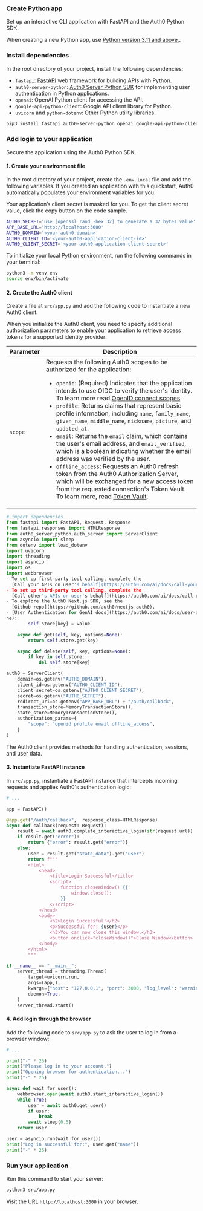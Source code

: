 ### Create Python app

Set up an interactive CLI application with FastAPI and the Auth0 Python SDK.

When creating a new Python app, use [Python version 3.11 and above.](https://www.python.org/downloads/).

### Install dependencies

In the root directory of your project, install the following dependencies:

- `fastapi`: [FastAPI](https://fastapi.tiangolo.com/) web framework for building APIs with Python.
- `auth0-server-python`: [Auth0 Server Python SDK](https://pypi.org/project/auth0-server-python/) for implementing user authentication in Python applications.
- `openai`: OpenAI Python client for accessing the API.
- `google-api-python-client`: Google API client library for Python.
- `uvicorn` and `python-dotenv`: Other Python utility libraries.

```bash
pip3 install fastapi auth0-server-python openai google-api-python-client uvicorn python-dotenv
```

### Add login to your application

Secure the application using the Auth0 Python SDK.

#### 1. Create your environment file

In the root directory of your project, create the `.env.local` file and add the following variables. If you created an application with this quickstart, Auth0 automatically populates your environment variables for you:

<Info>
  Your application’s client secret is masked for you. To get the client secret
  value, click the copy button on the code sample.
</Info>

```bash .env.local lines
AUTH0_SECRET='use [openssl rand -hex 32] to generate a 32 bytes value'
APP_BASE_URL='http://localhost:3000'
AUTH0_DOMAIN='<your-auth0-domain>'
AUTH0_CLIENT_ID='<your-auth0-application-client-id>'
AUTH0_CLIENT_SECRET='<your-auth0-application-client-secret>'
```

To initialize your local Python environment, run the following commands in your terminal:

```bash
python3 -m venv env
source env/bin/activate
```

#### 2. Create the Auth0 client

Create a file at `src/app.py` and add the following code to instantiate a new Auth0 client.

When you initialize the Auth0 client, you need to specify additional authorization parameters to enable your application to retrieve access tokens for a supported identity provider:

| **Parameter** | **Description**                                                                                                                                                                                                                                                                                                                                                                                                                                                                                                                                                                                                                                                                                                                                                                                                                                                                                                                                                                            |
| ------------- | ------------------------------------------------------------------------------------------------------------------------------------------------------------------------------------------------------------------------------------------------------------------------------------------------------------------------------------------------------------------------------------------------------------------------------------------------------------------------------------------------------------------------------------------------------------------------------------------------------------------------------------------------------------------------------------------------------------------------------------------------------------------------------------------------------------------------------------------------------------------------------------------------------------------------------------------------------------------------------------------ |
| `scope`       | Requests the following Auth0 scopes to be authorized for the application:<p><ul><li>`openid`: (Required) Indicates that the application intends to use OIDC to verify the user's identity. To learn more read [OpenID connect scopes](https://auth0.com/docs/get-started/apis/scopes/openid-connect-scopes).</li><li>`profile`: Returns claims that represent basic profile information, including `name`, `family_name`, `given_name`, `middle_name`, `nickname`, `picture`, and `updated_at`.</li><li>`email`: Returns the `email` claim, which contains the user's email address, and `email_verified`, which is a boolean indicating whether the email address was verified by the user.</li><li>`offline_access`: Requests an Auth0 refresh token from the Auth0 Authorization Server, which will be exchanged for a new access token from the requested connection's Token Vault. To learn more, read [Token Vault](https://auth0.com/docs/secure/tokens/token-vault).</li></ul></p> |

```python src/app.py lines
# import dependencies
from fastapi import FastAPI, Request, Response
from fastapi.responses import HTMLResponse
from auth0_server_python.auth_server import ServerClient
from asyncio import sleep
from dotenv import load_dotenv
import uvicorn
import threading
import asyncio
import os
import webbrowser
- To set up first-party tool calling, complete the
  [Call your APIs on user's behalf](https://auth0.com/ai/docs/call-your-apis-on-users-behalf) quickstart.
- To set up third-party tool calling, complete the
  [Call other's APIs on user's behalf](https://auth0.com/ai/docs/call-others-apis-on-users-behalf) quickstart.
- To explore the Auth0 Next.js SDK, see the
  [Github repo](https://github.com/auth0/nextjs-auth0).
- [User Authentication for GenAI docs](https://auth0.com/ai/docs/user-authentication).
ne):
        self.store[key] = value

    async def get(self, key, options=None):
        return self.store.get(key)

    async def delete(self, key, options=None):
        if key in self.store:
            del self.store[key]

auth0 = ServerClient(
    domain=os.getenv("AUTH0_DOMAIN"),
    client_id=os.getenv("AUTH0_CLIENT_ID"),
    client_secret=os.getenv("AUTH0_CLIENT_SECRET"),
    secret=os.getenv("AUTH0_SECRET"),
    redirect_uri=os.getenv("APP_BASE_URL") + "/auth/callback",
    transaction_store=MemoryTransactionStore(),
    state_store=MemoryTransactionStore(),
    authorization_params={
        "scope": "openid profile email offline_access",
    }
)
```

The Auth0 client provides methods for handling authentication, sessions, and user data.

#### 3. Instantiate FastAPI instance

In `src/app.py`, instantiate a FastAPI instance that intercepts incoming requests and applies Auth0's authentication logic:

```python src/app.py lines
# ...

app = FastAPI()

@app.get("/auth/callback",  response_class=HTMLResponse)
async def callback(request: Request):
    result = await auth0.complete_interactive_login(str(request.url))
    if result.get("error"):
        return {"error": result.get("error")}
    else:
        user = result.get("state_data").get("user")
        return f"""
        <html>
            <head>
                <title>Login Successful</title>
                <script>
                    function closeWindow() {{
                        window.close();
                    }}
                </script>
            </head>
            <body>
                <h2>Login Successful!</h2>
                <p>Successful for: {user}</p>
                <h3>You can now close this window.</h3>
                <button onclick="closeWindow()">Close Window</button>
            </body>
        </html>
        """

if __name__ == "__main__":
    server_thread = threading.Thread(
        target=uvicorn.run,
        args=(app,),
        kwargs={"host": "127.0.0.1", "port": 3000, "log_level": "warning"},
        daemon=True,
    )
    server_thread.start()
```

#### 4. Add login through the browser

Add the following code to `src/app.py` to ask the user to log in from a browser window:

```python src/app.py lines
# ...

print("-" * 25)
print("Please log in to your account.")
print("Opening browser for authentication...")
print("-" * 25)

async def wait_for_user():
    webbrowser.open(await auth0.start_interactive_login())
    while True:
        user = await auth0.get_user()
        if user:
            break
        await sleep(0.5)
    return user

user = asyncio.run(wait_for_user())
print("Log in successful for:", user.get("name"))
print("-" * 25)
```

### Run your application

Run this command to start your server:

```bash
python3 src/app.py
```

Visit the URL `http://localhost:3000` in your browser.
